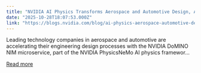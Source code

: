 ```yaml
---
title: "NVIDIA AI Physics Transforms Aerospace and Automotive Design, Accelerating Engineering by 500x"
date: "2025-10-28T18:07:53.000Z"
link: "https://blogs.nvidia.com/blog/ai-physics-aerospace-automotive-design-engineering/"
---
```


Leading technology companies in aerospace and automotive are accelerating their engineering design processes with the NVIDIA DoMINO NIM microservice, part of the NVIDIA PhysicsNeMo AI physics framewor...

[Read more](https://blogs.nvidia.com/blog/ai-physics-aerospace-automotive-design-engineering/)
